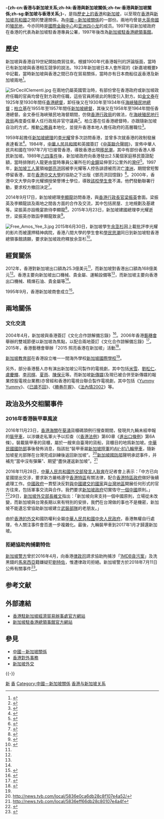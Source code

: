 {{Infobox bilateral relations|香港與新加坡|Hong Kong|Singapore|filetype=png
|mission1=[[香港駐新加坡經濟貿易辦事處|香港駐新加坡經濟貿易辦事處]]
|mission2=[[新加坡駐香港總領事館|新加坡駐香港總領事館]]
|envoytitle1=處長
|envoy1=[[黃俊濤_(政府官員)|黃俊濤]]
|envoytitle2=[[新加坡駐香港總領事列表|總領事]]
|envoy2=[[王首毅|王首毅]]
|机构性质=外交代表或辦事機構|代表性质=外交代表或負責人
}}
{{noteTA
|T=zh-cn:香港与新加坡关系;zh-hk:香港與新加坡關係;zh-tw:香港與新加坡關係;zh-sg:新加坡与香港关系;
|G1=地名
}}
'''-{zh-cn:香港与新加坡关系;zh-hk:香港與新加坡關係;zh-tw:香港與新加坡關係;zh-sg:新加坡与香港关系;}-'''，是指[[香港歷史|歷史上的香港]]和[[新加坡歷史|新加坡]]，以至現在[[香港|香港]]與[[新加坡共和國|新加坡共和國]]之間的雙邊關係，為[[中國－新加坡關係|中國－新加坡關係]]的一部份。兩地均曾是[[大英帝國|大英帝國]]的[[英国殖民地|殖民地]]，今亦同時是[[國際金融中心|國際金融中心]]和[[亚洲四小龙|亚洲四小龙]]的成员。1997年前新加坡政府在香港的代表為新加坡駐香港專員公署，1997年後改為[[新加坡駐香港總領事館|新加坡駐香港總領事館]]。

==歷史==
新加坡與香港自19世紀開始商貿往來。根據1900年代香港報刊的評論版面，當時已有新加坡與香港相互競爭的說法。1923年新加坡日本人會所寫的《新嘉坡概要》中記載，當時新加坡與香港之間已存在貿易關係，當時亦有日本商船往返香港及新加坡兩地<ref>{{cite web|url=http://libportal.nus.edu.sg/media/lib_ch/SinGaikyo.pdf|title=新嘉坡概要|publisher=新嘉坡日本人會|date=1923-11|accessdate=2015-08-11|archive-date=2016-03-04|archive-url=https://web.archive.org/web/20160304081528/http://libportal.nus.edu.sg/media/lib_ch/SinGaikyo.pdf|dead-url=yes}}</ref>。

[[File:SirCecilClementi.jpg|thumb]]
在兩地仍屬英國管治時，有部份曾在香港政府或新加坡政府任職的官員均曾在對方政府任職，這些官員將彼此的制度引入對方。如[[金文泰|金文泰]]在1925年至1930年間任[[香港總督|香港總督]]，卸任後又在1930年至1934年任[[海峽殖民地總督|海峽殖民地總督]]；[[柏立基|柏立基]]在1955年至1957年間任[[新加坡總督|新加坡總督]]，其後又在1958年至1964年間任香港總督。金文泰任海峽殖民地海督期間，仿傚[[香港行政局|香港行政局]]的做法，在[[海峽殖民地行政局|海峽殖民地行政局]]再度委任華人任行政局非官守議員<ref>{{cite news|url=http://eresources.nlb.gov.sg/newspapers/Digitised/Article/straitstimes19350103-1.2.89.aspx|title=Mr. Wee Swee Teow, O.B.E.|publisher=The Straits Times|date=1935-01-03|accessdate=2017-04-02|archive-date=2014-05-02|archive-url=https://web.archive.org/web/20140502182225/http://eresources.nlb.gov.sg/newspapers/Digitised/Article/straitstimes19350103-1.2.89.aspx|dead-url=no}}</ref>。柏立基在任香港總督時，亦跟隨新加坡自治的方式，推動[[公務員|公務員]]本地化，並提升香港本地人擔任政府的高層職位<ref>{{cite book|last=Spurr|first=Russell|title=Excellency: the governors of Hong Kong|location=Hong Kong|publisher=FormAsia|year=1995}}</ref>。

1959年起擔任[[新加坡總理|新加坡總理]]的[[李光耀|李光耀]]曾多次訪問香港，並曾多次就香港的政制發展表達看法<ref>{{cite web|url=http://localpresshk.com/2015/03/%E6%9D%8E%E5%85%89%E8%80%80%E6%9B%BE%E5%A4%9A%E6%AC%A1%E8%A8%AA%E6%B8%AF%E3%80%80%E9%97%9C%E6%B3%A8%E4%B8%AD%E6%B8%AF%E9%97%9C%E4%BF%82/|title=李光耀曾多次訪港　關注中港關係|date=2015-03-23|publisher=本土新聞|accessdate=2015-08-11|archive-date=2020-03-28|archive-url=https://web.archive.org/web/20200328113925/http://www.localpresshk.com/2015/03/%E6%9D%8E%E5%85%89%E8%80%80%E6%9B%BE%E5%A4%9A%E6%AC%A1%E8%A8%AA%E6%B8%AF%E3%80%80%E9%97%9C%E6%B3%A8%E4%B8%AD%E6%B8%AF%E9%97%9C%E4%BF%82/|dead-url=no}}</ref>。1984年，[[中華人民共和國|中華人民共和國]]和英國簽訂《[[中英聯合聲明|中英聯合聲明]]》，宣佈中華人民共和國在1997年7月1日接管香港，導致香港出現[[香港移民潮|移民潮]]，其中有部份香港人移民新加坡。1989年[[六四事件|六四事件]]後，新加坡政府向香港發出2.5萬個家庭移民簽證配額，當時排隊的人龍更由當時專員公署所在的[[金鐘|金鐘]]延伸至2公里外的[[灣仔|灣仔]]<ref>{{cite web|url=http://www2.hkej.com/instantnews/current/article/978956/%E7%A7%BB%E6%B0%91%E6%BD%AE%E7%AE%97%E5%88%B0%E6%B8%AF%E8%8B%B1%E9%A0%AD%E4%B8%8A+%E9%84%AD%E8%B5%A4%E7%90%B0%3A%E6%B8%AF%E5%BA%9C%E6%8E%A5%E7%88%9B%E6%94%A4%E5%AD%90|title=移民潮算到港英頭上 鄭赤琰:港府接爛攤子|publisher=信報財經新聞|date=2015-01-27|accessdate=2015-08-11|archive-url=https://web.archive.org/web/20150529003416/http://www2.hkej.com/instantnews/current/article/978956/%E7%A7%BB%E6%B0%91%E6%BD%AE%E7%AE%97%E5%88%B0%E6%B8%AF%E8%8B%B1%E9%A0%AD%E4%B8%8A+%E9%84%AD%E8%B5%A4%E7%90%B0%3A%E6%B8%AF%E5%BA%9C%E6%8E%A5%E7%88%9B%E6%94%A4%E5%AD%90|archive-date=2015-05-29|dead-url=yes}}</ref>。1997年，[[新加坡工人黨|新加坡工人黨]]領袖[[鄧亮洪|鄧亮洪]]因被李光耀等人控告誹謗被而流亡[[澳洲|澳洲]]，期間曾短暫停留香港，並在[[香港中文大學|香港中文大學]]的協助之下出版《鄧亮洪回憶錄》<ref>{{cite web|url=http://www.inmediahk.net/node/1017797|title=你所不知的新加坡？|date=2013-08-25|publisher=香港獨立媒體|accessdate=2015-08-11|archive-date=2013-12-28|archive-url=https://web.archive.org/web/20131228194554/http://www.inmediahk.net/node/1017797|dead-url=no}}</ref>。2000年，香港中文大學向李光耀頒授榮譽博士學位，導致[[香港中文大學學生會|該校學生會]]不滿，他們發動聯署行動，要求校方撤回決定<ref>{{cite web|url=http://www.lchr.org/a/39/n/articles/cu401061.txt|title=抗議中大頒授榮譽博士學位予李光耀聯署信|publisher=香港中文大學學生會|date=2000-11-22|accessdate=2015-08-11|archive-url=https://web.archive.org/web/20160304071708/http://www.lchr.org/a/39/n/articles/cu401061.txt|archive-date=2016-03-04|dead-url=yes}}</ref>。

2014年9月17日，新加坡總理[[李顯龍|李顯龍]]訪問香港，與[[香港行政長官|香港行政長官]][[梁振英|梁振英]]會面。梁振英及李顯龍談及兩地之間各方面的合作及交流，其中包括房屋、土地規劃及基建等。梁振英亦設晚宴款待李顯龍<ref>{{cite web|url=http://singpao.com/xw/gat/201409/t20140918_527963.html|title=李顯龍訪港晤梁振英 商交流合作|publisher=成報|date=2014-09-18|accessdate=2015-08-17}}{{dead link|date=2018年2月 |bot=InternetArchiveBot |fix-attempted=yes }}</ref>。2015年3月23日，新加坡建國總理李光耀逝世，梁振英亦致函李顯龍致哀<ref>{{cite news|url=http://rthk.hk/rthk/news/expressnews/20150323/news_20150323_55_1086535.htm|title=梁振英致函李顯龍對李光耀逝世致哀|publisher=香港電台|date=2015-03-23|accessdate=2015-08-17}}</ref>。

[[File:Free_Amos_Yee_3.jpg|thumb]]
2015年6月30日，新加坡學生[[余澎杉|余澎杉]]因上載批評李光耀的影片而被還押精神病院，香港八間大學的學生會和[[學民思潮|學民思潮]]同日到新加坡駐香港總領事館請願，要求新加坡政府釋放余澎杉<ref>{{cite web|url=http://www.rfa.org/cantonese/news/Hk-student-06302015083553.html/story_main?encoding=traditional|title=各地團體請願 促新加坡釋余澎杉|date=2015-06-30|accessdate=2015-08-11|publisher=自由亞洲電台}}</ref>。

==經貿關係==
{{Gallery
|title=香港－新加坡貿易的商品比例
|width=300
|height=250
|align=center
|lines=1
|File:香港出口到新加坡的产品 (2012).svg|香港出口到新加坡的产品（2012年）<ref name="tradea">{{cite web|author=Alexander Simoes|title=产品香港出口到新加坡 (2012)|url=http://atlas.media.mit.edu/explore/tree_map/hs/export/hkg/sgp/show/2012/|publisher=Observatory of Economic Complexity|accessdate=2015-08-11|archive-date=2015-08-12|archive-url=https://archive.is/20150812022501/http://atlas.media.mit.edu/explore/tree_map/hs/export/hkg/sgp/show/2012/|dead-url=yes}}</ref>
|File:新加坡出口到香港的产品 (2012).svg|新加坡出口到香港的商品（2012年）<ref name="tradeb">{{cite web|author=Alexander Simoes|title=产品新加坡出口到香港 (2012)|url=http://atlas.media.mit.edu/explore/tree_map/hs/export/sgp/hkg/show/2012/|publisher=Observatory of Economic Complexity|accessdate=2015-08-11|archive-date=2015-08-12|archive-url=https://archive.is/20150812022505/http://atlas.media.mit.edu/explore/tree_map/hs/export/sgp/hkg/show/2012/|dead-url=yes}}</ref>
}}
2012年，香港對新加坡出口額為25.3億美元<ref name="tradea" />，而新加坡對香港出口額為168億美元<ref name="tradeb" />。香港主要向新加坡出口機械、貴金屬、運輸設備等<ref name="tradea" />，而新加坡主要向香港出口機械、精煉石油、貴金屬等<ref name="tradeb" />。

1995年9月，香港新加坡商會成立<ref name="mfa">{{cite web|url=http://www.mfa.gov.sg/content/mfa/overseasmission/hong_kong/ch/hk_sar.html|title=与在香港特区的新加坡公司及社团联系|publisher=新加坡駐香港總領事館|accessdate=2015-08-11|archive-url=https://web.archive.org/web/20151030002524/http://www.mfa.gov.sg/content/mfa/overseasmission/hong_kong/ch/hk_sar.html|archive-date=2015-10-30|dead-url=yes}}</ref>。

==兩地關係==
===文化交流===
2004年4月，新加坡與香港簽訂《文化合作諒解備忘錄》<ref>{{cite web|url=http://www.cpu.gov.hk/doc/tc/commission_strategic_development/csd_3_2009c.pdf|title=香港與東亞區域合作|publisher=策略發展委員會|date=2009-12-17|accessdate=2015-08-11|archive-url=https://web.archive.org/web/20160304192906/http://www.cpu.gov.hk/doc/tc/commission_strategic_development/csd_3_2009c.pdf|archive-date=2016-03-04|dead-url=yes}}</ref>。2006年香港[[藝穗會|藝穗會]]舉辦的雙城節便以新加坡為焦點，以配合兩地簽訂《文化合作諒解備忘錄》<ref>{{cite web|url=http://www.yearbook.gov.hk/2006/tc/19_07.htm|title=藝穗會|publisher=香港2006|year=2006|accessdate=2015-08-11}}</ref>。2015年，香港藝穗會舉辦「2015 照亮香港在新加坡」活動<ref>{{cite web|url=http://www.hkfringeclub.com/zh/projects/7-2015+Spotlight+Hong+Kong+in+Singapore.html|title=2015 照亮香港在新加坡|publisher=藝穗會|date=2015-07-24|accessdate=2015-08-11}}</ref>。

[[新加坡教育部|新加坡教育部]]在香港設立唯一一間海外學校[[新加坡國際學校|新加坡國際學校]]<ref name="mfa" />。

另外，部分香港藝人亦有演出新加坡公司製作的電視劇，其中包括[[米雪|米雪]]、[[劉松仁|劉松仁]]、[[盧慶輝|盧慶輝]]、[[李司棋|李司棋]]、[[夏雨|夏雨]]、[[陳保元|陳保元]]等。而新加坡[[新傳媒|新傳媒]](及現已被合併至新傳媒的報業控股電視台業務)亦曾經和香港的電視台聯合製作電視劇，其中包括《[[Yummy_Yummy|Yummy Yummy]]》、《[[已讀不回|已讀不回]]》、《[[勝券在握|勝券在握]]》、《[[法內情2002|法內情2002]]》等。

==政治及外交相關事件==
===2016年香港裝甲車風波 ===
2016年11月23日，[[香港海關|香港海關]]在[[葵涌|葵涌]]貨櫃碼頭例行搜查期間，發現共九輛未經申報的[[裝甲車|裝甲車]]，以涉嫌走私軍火予以扣查（《[[香港法例|香港法例]]》第60章《[[進出口條例|進出口條例]]》第6A條）。裝載裝甲車的貨櫃，屬於一艘來自臺灣的貨船，貨櫃目的地爲新加坡。[[中華民國國防部|中華民國國防部]]事後發佈消息，指該批“裝甲車屬[[新加坡陸軍|新加坡陸軍]]的[[AV-81装甲车|AV-81八輪甲車]]，隨新加坡星光部隊在台灣完成訓練後返回新加坡”。<ref>http://news.tvb.com/local/5836e0ca6db28c8f107e4a52/</ref>[[新加坡国防部|新加坡國防部]]聲明承認事件，并補充“當中沒有彈藥”、期望“盡快運返新加坡”。<ref>http://news.tvb.com/local/5836eff66db28c80107e4a4f</ref>

2016年11月28日，[[中華人民共和國外交部發言人|中華人民共和國外交部發言人]][[耿爽|耿爽]]在記者會上表示：「中方已向星國提出交涉，要求新方嚴格遵守[[香港特區|香港特區]]有關法律，配合[[香港特區政府|香港特區政府]]做好後續處理工作。[[中華人民共和國政府|中國政府]]一貫堅決反對[[中華人民共和國建交列表|與中國建交的國家]]與[[台灣地區|台灣地區]]開展任何形式的官方往來，包括軍事交流與合作。我們要求[[新加坡政府|新加坡政府]]切實恪守[[一個中國|一個中國]]原則。」<ref>{{Cite web |url = http://www.chinatimes.com/realtimenews/20161128004563-260409 |author = 藍孝威 |date = 2016年11月28日 |title = 處置裝甲車 陸要星國恪守一中原則 |publisher = 《中時電子報》}}</ref>29日，[[新加坡外交部長|新加坡外交部長]][[維文_(新加坡)|維文]]指出：「新加坡向來支持一個中國原則，立場從未改變，而新加坡與台灣長期以來有特別的安排，我們在台灣做的事也不是機密，新加坡不能遺忘曾協助新加坡建立[[新加坡武裝部隊|武裝部隊]]的老朋友。」

由於[[香港對外事務|香港的外交]]和國防權利全屬[[中華人民共和國中央人民政府|中華人民共和國中央人民政府]]，香港無權自行處理，令人關注事件會否進一步複雜化。最後，九輛裝甲車到2017年1月才歸還新加坡。

===拒絕協助拘捕劉特佐===
[[新加坡警察部队|新加坡警方]]曾於2016年4月，向香港[[律政司_(香港)|律政司]]請求協助拘捕涉「[[一个马来西亚发展有限公司丑闻|1MDB貪污案]]」及洗黑錢的[[馬來西亞|馬來西亞]]籍嫌疑犯[[劉特佐|劉特佐]]，惟遭律政司拒絕。新加坡警方於2018年7月11日公佈有關事件<ref>{{Cite web |url=https://www.bloomberg.com/news/articles/2018-07-11/singapore-says-hong-kong-declined-2016-request-to-arrest-jho-low-jjgxs8m5 |title=Singapore Says Hong Kong Declined 2016 Request to Arrest Low |accessdate=2019-06-07 |archive-date=2019-05-14 |archive-url=https://web.archive.org/web/20190514101945/https://www.bloomberg.com/news/articles/2018-07-11/singapore-says-hong-kong-declined-2016-request-to-arrest-jho-low-jjgxs8m5 |dead-url=no }}</ref>。

== 参考文献 ==
{{reflist}}

== 外部連結 ==
* [http://www.hketosin.gov.hk/aboutHKETO/main.shtml 香港駐新加坡經濟貿易辦事處官方網站] {{Wayback|url=http://www.hketosin.gov.hk/aboutHKETO/main.shtml |date=20160310101116 }}{{en icon}}
* [http://www.mfa.gov.sg/content/mfa/overseasmission/hong_kong/ch.html 新加坡駐香港總領事館官方網站]{{zh-hans icon}}{{en icon}}

== 參見 ==
{{Portal box|香港|新加坡|中国|中华人民共和国|国际关系|汉字文化圈}}
* [[中國－新加坡關係|中國－新加坡關係]]
* [[香港對外事務|香港對外事務]]
* [[新加坡外交|新加坡外交]]

{{-}}
{{香港對外事務}}
{{新加坡外交}}

[[Category:香港雙邊關係|新]]
[[Category:新加坡雙邊關係|香]]
[[Category:中國－新加坡關係|Category:中國－新加坡關係]]
[[Category:香港与新加坡关系|]]